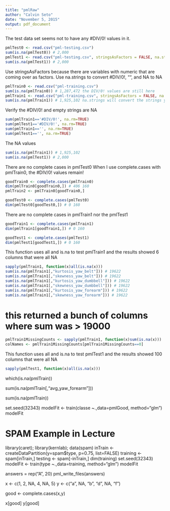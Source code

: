 ```yaml
---
title: "pmlRaw"
author: "Calvin Seto"
date: "November 5, 2015"
output: pdf_document
---
```


The test data set seems not to have any #DIV/0! values in it.
```r
pmlTest0 <- read.csv("pml-testing.csv")
sum(is.na(pmlTest0)) # 2,000
pmlTest1 <- read.csv("pml-testing.csv", stringsAsFactors = FALSE, na.strings = c("#DIV/0!","","NA"))
sum(is.na(pmlTest1)) # 2,000
```

Use stringsAsFactors because there are variables with numeric that are coming over as factors.
Use na.strings to convert #DIV/0!, "", and NA to NA
```r
pmlTrain0 <- read.csv("pml-training.csv")
sum(is.na(pmlTrain0)) # 1,287,472 the DIV/0! values are still here
pmlTrain1 <- read.csv("pml-training.csv", stringsAsFactors = FALSE, na.strings = c("#DIV/0!","","NA"))
sum(is.na(pmlTrain1)) # 1,925,102 na.strings will convert the strings you specify to NA
```

Verify the #DIV/0! and empty strings are NA
```r
sum(pmlTrain1=='#DIV/0!', na.rm=TRUE)
sum(pmlTest1=='#DIV/0!', na.rm=TRUE)
sum(pmlTrain1=='', na.rm=TRUE)
sum(pmlTest1=='', na.rm=TRUE)
```

The NA values
```r
sum(is.na(pmlTrain1)) # 1,925,102
sum(is.na(pmlTest1)) # 2,000
```

There are no complete cases in pmlTest0
When I use complete.cases with pmlTrain0, the #DIV/0! values remain!
```r
goodTrain0 <- complete.cases(pmlTrain0)
dim(pmlTrain0[goodTrain0,]) # 406 160
pmlTrain2 <- pmlTrain0[goodTrain0,]

goodTest0 <- complete.cases(pmlTest0)
dim(pmlTest0[goodTest0,]) # 0 160
```

There are no complete cases in pmlTrain1 nor the pmlTest1
```r
goodTrain1 <- complete.cases(pmlTrain1)
dim(pmlTrain1[goodTrain1,]) # 0 160

goodTest1 <- complete.cases(pmlTest1)
dim(pmlTest1[goodTest1,]) # 0 160
```

This function uses all and is.na to test pmlTrain1 and the results showed 6 columns that were all NA
```r
sapply(pmlTrain1, function(x)all(is.na(x)))
sum(is.na(pmlTrain1[,"kurtosis_yaw_belt"])) # 19622
sum(is.na(pmlTrain1[,"skewness_yaw_belt"])) # 19622
sum(is.na(pmlTrain1[,"kurtosis_yaw_dumbbell"])) # 19622
sum(is.na(pmlTrain1[,"skewness_yaw_dumbbell"])) # 19622
sum(is.na(pmlTrain1[,"kurtosis_yaw_forearm"])) # 19622
sum(is.na(pmlTrain1[,"skewness_yaw_forearm"])) # 19622

```

# this returned a bunch of columns where sum was > 19000
```r
pmlTrain1MissingCounts <- sapply(pmlTrain1, function(x)sum(is.na(x)))
colNames <- pmlTrain1MissingCounts[pmlTrain1MissingCounts==0]

```






This function uses all and is.na to test pmlTest1 and the results showed 100 columns that were all NA
```r
sapply(pmlTest1, function(x)all(is.na(x)))

```


which(is.na(pmlTrain))

sum(is.na(pmlTrain[,"avg_yaw_forearm"]))

sum(is.na(pmlTrain))


set.seed(32343)
modelFit <- train(classe ~.,data=pmlGood, method="glm")
modelFit


# SPAM Example in Lecture
library(caret); library(kernlab); data(spam)
inTrain <- createDataPartition(y=spam$type,
                               p=0.75, list=FALSE)
training <- spam[inTrain,]
testing <- spam[-inTrain,]
dim(training)
set.seed(32343)
modelFit <- train(type ~.,data=training, method="glm")
modelFit


answers = rep("A", 20)
pml_write_files(answers)


x <- c(1, 2, NA, 4, NA, 5)
y <- c("a", NA, "b", "d", NA, "f")

good <- complete.cases(x,y)

x[good]
y[good]


